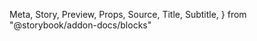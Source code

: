   Meta,
  Story,
  Preview,
  Props,
  Source,
  Title,
  Subtitle,
} from "@storybook/addon-docs/blocks"

<Meta title="组件/通用/Button 按钮" component={Button} />

<Title children={"按钮"} />

<Subtitle children={"Button"} />

提供启动即时操作的方法，响应用户点击行为，触发相应的业务逻辑。

### 按钮样式
使用 type 属性来定义 Button 的样式。
<Preview>
  <Button>默认按钮</Button>
  <Button type="primary">主要按钮</Button>
  <Button type="danger">危险按钮</Button>
  
  <Button type="dashed">虚线按钮</Button>
  <Button type="text">文字按钮</Button>
  <Button type="link" href='//www.baidu.com' target='_blank'>链接按钮</Button>
</Preview>

### 按钮类型
* 使用 **shape** 属性设置按钮形状
* 使用 **ghost** 属性使按钮背景透明,常用在有色背景上
* 使用 **disabled** 属性来让按钮处于不可用状态

<Preview>
  <Button type="primary" shape='round'>圆角按钮</Button>
  <Button type="primary" icon={<Icon icon="bell"/>} shape='circle'></Button>
  <Button ghost type="primary">幽灵按钮</Button>
  <Button disabled>禁用按钮</Button>
</Preview>

### 按钮配合图标使用
有时为了增强按钮的提示性辅助解释功能的含义，或者加强操作的重要程度，按钮会与图标一起使用。
<Preview>
  <Button type="primary" icon={<Icon icon="spinner" pulse />}>
    加载按钮
  </Button>
  <Button icon={<Icon icon="download"/>} shape='circle'></Button>
  <Button type="primary" icon={<Icon icon="download" />}></Button>
  <Button type="dashed" icon={<Icon icon="download" />}></Button>
</Preview>

### 不同大小
 使用 size 属性来定义 Button 的按钮大小。
<Preview>
  <Button size="large">Large</Button>
  <Button>Default</Button>
  <Button size="small">Small</Button>
</Preview>

### API

```tsx
import { Button } from "vcreact";
```

<Props of={Button} />
